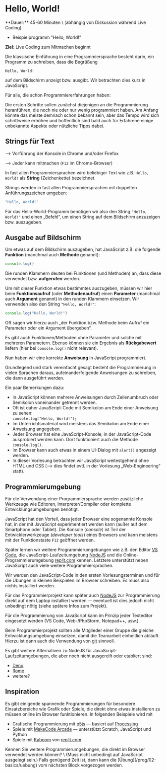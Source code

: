 
# Hello, World!

<Callout>
  **Dauer:** 45-60 Minuten \
  (abhängig von Diskussion während Live Coding)

  - Beispielprogramm "Hello, World!"

  **Ziel:** Live Coding zum Mitmachen beginnt
</Callout>

Die klassische Einführung in eine Programmiersprache
besteht darin, ein Programm zu schreiben, dass die Begrüßung

```
Hello, World!
```

auf dem Bildschirm anzeigt bzw. ausgibt. Wir betrachten dies 
kurz  in JavaScript.

<Callout type="warning">
Für alle, die schon Programmiererfahrungen haben:

Die ersten Schritte sollen zunächst diejenigen an die
Programmierung heranführen, die noch nie oder nur wenig
programmiert haben. Am Anfang könnte das meiste demnach
schon bekannt sein, aber das Tempo wird sich schrittweise
erhöhen und hoffentlich sind bald auch für Erfahrene einige 
unbekannte Aspekte oder nützliche Tipps dabei.
</Callout>

## Strings für Text

<Callout type="warning" emoji="👨🏻‍💻">
&xrarr; Vorführung der Konsole in Chrome und/oder Firefox

&xrarr; Jeder kann mitmachen (`F12` im Chrome-Browser)
</Callout>

In fast allen Programmiersprachen wird beliebiger Text wie z.B. 
`Hello, World!` als **String** (Zeichenkette) bezeichnet.

Strings werden in fast allen Programmiersprachen mit doppelten Anführungszeichen umgeben:

```js
"Hello, World!"
```

Für das Hello-World-Programm benötigen wir also den String `"Hello, 
World!"` und einen „Befehl“, um einen String auf dem Bildschirm 
anzuzeigen bzw. auszugeben. 

## Ausgabe auf Bildschirm 

Um etwas auf dem Bildschirm auszugeben, hat JavaScript z.B. die 
folgende **Funktion** (manchmal auch **Methode** genannt):

```js
console.log()
```

Die runden Klammern deuten bei Funktionen (und Methoden) an, dass diese verwendet bzw. **aufgerufen** werden.

Um mit dieser Funktion etwas bestimmtes auszugeben, müssen wir 
hier beim **Funktionsaufruf** (oder **Methodenaufruf**) einen 
**Parameter** (manchmal auch **Argument** genannt) in den runden 
Klammern einsetzen. Wir verwenden also den String 
`"Hello, World!"`:

```js
console.log("Hello, World!") 
```

Oft sagen wir hierzu auch „der Funktion bzw. Methode beim Aufruf 
ein Parameter oder ein Argument übergeben“.

Es gibt auch Funktionen/Methoden ohne Parameter und solche mit 
mehreren Parametern. Ebenso können sie ein Ergebnis als 
**Rückgabewert** liefern (hier bei `console.log()` nicht relevant).

Nun haben wir eine korrekte **Anweisung** in JavaScript 
programmiert.

Grundlegend und stark vereinfacht gesagt besteht die Programmierung 
in vielen Sprachen daraus, aufeinanderfolgende Anweisungen zu 
schreiben, die dann ausgeführt werden. 

Ein paar Bemerkungen dazu:

- In JavaScript können mehrere Anweisungen durch Zeilenumbruch oder Semikolon voneinander getrennt werden.
- Oft ist daher JavaScript-Code mit Semikolon am Ende einer Anweisung zu sehen: <br/> 
    ```console.log("Hello, World!");```
- Im Unterrichtsmaterial wird meistens das Semikolon am Ende einer Anweisung angegeben.
- Jeder Browser hat eine JavaScript-Konsole, in der JavaScript-Code ausprobiert werden kann. Dort funktioniert auch die Methode  `console.log()`.
- Im Browser kann auch etwas in einem UI-Dialog mit `alert()`  angezeigt werden.
- In dieser Vorlesung betrachten wir JavaScript weitestgehend ohne HTML und CSS (&xrarr; dies findet evtl. in der Vorlesung „Web-Engineering“ statt).

## Programmierumgebung

Für die Verwendung einer Programmiersprache werden zusätzliche
Werkzeuge wie Editoren, Interpreter/Compiler oder komplette
Entwicklungsumgebungen benötigt.

JavaScript hat den Vorteil, dass jeder Browser eine sogenannte
Konsole hat, in der mit JavaScript experimentiert werden kann
(außer auf dem Smartphone oder Tablet). Die Konsole
(_console_) ist Teil der Entwicklerwerkzeuge (_developer tools_)
eines Browsers und kann meistens mit der Funktionstaste `F12`
geöffnet werden.

Später lernen wir weitere Programmierumgebungen wie z.B.
den Editor [VS Code](https://code.visualstudio.com), die
JavaScript-Laufzeitumgebung [NodeJS](https://nodejs.org) und
die Online-Programmierumgebung [replit.com](https://replit.com)
kennen. Letztere unterstützt neben JavaScript auch viele 
weitere Programmiersprachen.

<Callout type="warning">
 Wir werden den JavaScript-Code in den ersten Vorlesungsterminen 
 und für die Übungen in kleinen Beispielen im Browser schreiben. Es 
 muss also nichts installiert werden.

Für das Programmierprojekt kann später auch [NodeJS](https://nodejs.org) zur Programmierung direkt auf dem Laptop installiert werden 
&mdash; eventuell ist dies jedoch nicht unbedingt nötig (siehe 
spätere Infos zum Projekt). 

Für die Programmierung von JavaScript kann im Prinzip jeder 
Texteditor eingesetzt werden (VS Code, Web-/PhpStorm, Notepad++, 
usw.). 

Beim Programmierprojekt sollten alle Mitglieder einer Gruppe die 
gleiche Entwicklungsumgebung einsetzen, damit die Teamarbeit 
einheitlich abläuft. Hierzu ist dann auch die Verwendung von 
[git](https://git-scm.org) sinnvoll. 
</Callout>

Es gibt weitere Alternativen zu NodeJS für 
JavaScript-Laufzeitumgebungen, die aber noch nicht ausgereift
oder etabliert sind:

- [Deno](https://deno.land)
- [Rome](https://rome.tools)
- weitere?

## Inspiration 

Es gibt einigende spannende Programmierungen für besondere
Einsatzbereiche wie Grafik oder Spiele, die direkt ohne etwas
installieren zu müssen online im Browser funktionieren.
In folgenden Beispiele wird mit 

- Grafische Programmierung mit [p5js](https://p5js.org) &mdash; basiert auf [Processing](https://processing.org/)
- Spiele mit [MakeCode Arcade](https://arcade.makecode.com) &mdash; unterstützt Scratch, JavaScript und Python
- Spiele mit [Kaboom](https://kaboomjs.com) von [replit.com](https://blog.replit.com/kaboom)

<Callout type="warning" emoji="🙋🏻‍♂️❓">
Kennen Sie weitere Programmierumgebungen, die direkt im 
Browser verwendet werden können? \
(Muss nicht unbedingt auf JavaScript ausgelegt sein.)
</Callout>

<Callout type="warning" emoji="👨🏻‍💻">
Falls genügend Zeit ist, dann kann die [Übung](/prog/02-basics/uebung) vom nächsten Block vorgezogen
werden. 
</Callout>